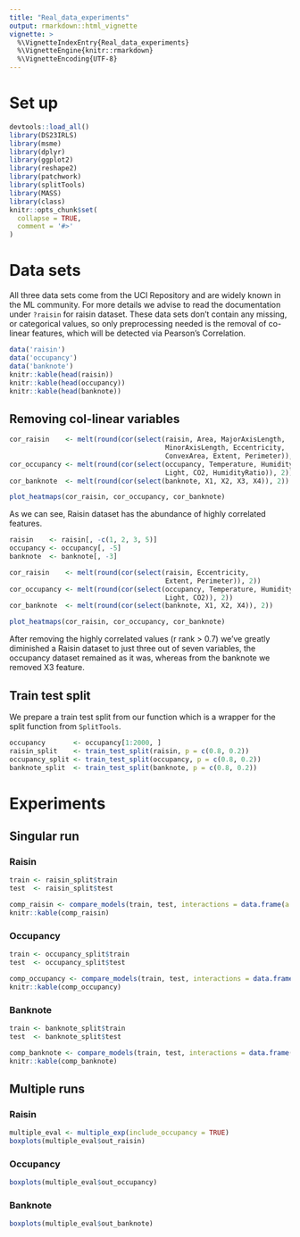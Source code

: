 ```yaml
---
title: "Real_data_experiments"
output: rmarkdown::html_vignette
vignette: >
  %\VignetteIndexEntry{Real_data_experiments}
  %\VignetteEngine{knitr::rmarkdown}
  %\VignetteEncoding{UTF-8}
---
```


# Set up

```r
devtools::load_all()
library(DS23IRLS)
library(msme)
library(dplyr)
library(ggplot2)
library(reshape2)
library(patchwork)
library(splitTools)
library(MASS)
library(class)
knitr::opts_chunk$set(
  collapse = TRUE,
  comment = '#>'
)
```

# Data sets

All three data sets come from the UCI Repository and are widely known in the ML community. For more details we advise to read the documentation under `?raisin` for raisin dataset. These data sets don't contain any missing, or categorical values, so only preprocessing needed is the removal of co-linear features, which will be detected via Pearson's Correlation.

```r
data('raisin')
data('occupancy')
data('banknote')
knitr::kable(head(raisin))
knitr::kable(head(occupancy))
knitr::kable(head(banknote))
```

## Removing col-linear variables

```r
cor_raisin    <- melt(round(cor(select(raisin, Area, MajorAxisLength, 
                                       MinorAxisLength, Eccentricity, 
                                       ConvexArea, Extent, Perimeter)), 2))
cor_occupancy <- melt(round(cor(select(occupancy, Temperature, Humidity, 
                                       Light, CO2, HumidityRatio)), 2))
cor_banknote  <- melt(round(cor(select(banknote, X1, X2, X3, X4)), 2))

plot_heatmaps(cor_raisin, cor_occupancy, cor_banknote)
```

As we can see, Raisin dataset has the abundance of highly correlated features.

```r
raisin    <- raisin[, -c(1, 2, 3, 5)]
occupancy <- occupancy[, -5]
banknote  <- banknote[, -3]

cor_raisin    <- melt(round(cor(select(raisin, Eccentricity, 
                                       Extent, Perimeter)), 2))
cor_occupancy <- melt(round(cor(select(occupancy, Temperature, Humidity, 
                                       Light, CO2)), 2))
cor_banknote  <- melt(round(cor(select(banknote, X1, X2, X4)), 2))

plot_heatmaps(cor_raisin, cor_occupancy, cor_banknote)
```

After removing the highly correlated values (r rank \> 0.7) we've greatly diminished a Raisin dataset to just three out of seven variables, the occupancy dataset remained as it was, whereas from the banknote we removed X3 feature.

## Train test split

We prepare a train test split from our function which is a wrapper for the split function from `SplitTools`.

```r
occupancy       <- occupancy[1:2000, ]
raisin_split    <- train_test_split(raisin, p = c(0.8, 0.2))
occupancy_split <- train_test_split(occupancy, p = c(0.8, 0.2))
banknote_split  <- train_test_split(banknote, p = c(0.8, 0.2))
```

# Experiments

## Singular run

### Raisin

```r
train <- raisin_split$train
test  <- raisin_split$test

comp_raisin <- compare_models(train, test, interactions = data.frame(a = c('Perimeter'), b = c('Extent')))
knitr::kable(comp_raisin)
```

### Occupancy

```r
train <- occupancy_split$train
test  <- occupancy_split$test

comp_occupancy <- compare_models(train, test, interactions = data.frame(a = c('Light'), b = c('Temperature')))
knitr::kable(comp_occupancy)
```

### Banknote

```r
train <- banknote_split$train
test  <- banknote_split$test

comp_banknote <- compare_models(train, test, interactions = data.frame(a = c('X4'), b = c('X2')))
knitr::kable(comp_banknote)
```




## Multiple runs

### Raisin

```r
multiple_eval <- multiple_exp(include_occupancy = TRUE)
boxplots(multiple_eval$out_raisin)
```

### Occupancy

```r
boxplots(multiple_eval$out_occupancy)
```

### Banknote

```r
boxplots(multiple_eval$out_banknote)
```



